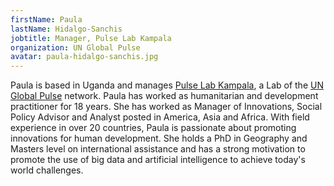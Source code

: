 ```yaml
---
firstName: Paula
lastName: Hidalgo-Sanchis
jobtitle: Manager, Pulse Lab Kampala
organization: UN Global Pulse
avatar: paula-hidalgo-sanchis.jpg
---
```


Paula is based in Uganda and manages [Pulse Lab Kampala](https://www.unglobalpulse.org/kampala), a Lab of the [UN Global Pulse](https://www.unglobalpulse.org/) network. Paula has worked as humanitarian and development practitioner for 18 years. She has worked as Manager of Innovations, Social Policy Advisor and Analyst posted in America, Asia and Africa. With field experience in over 20 countries, Paula is passionate about promoting innovations for human development. She holds a PhD in Geography and Masters level on international assistance and has a strong motivation to promote the use of big data and artificial intelligence to achieve today's world challenges.
